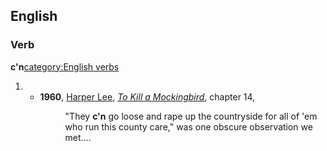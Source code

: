 ==English==
===Verb===
'''c'n'''[[category:English verbs]]
#{{eye dialect|can}}
#*'''1960''', [[w:Harper Lee|Harper Lee]], ''[[w:To Kill a Mockingbird|To Kill a Mockingbird]]'', chapter 14,
#*:"They '''c'n''' go loose and rape up the countryside for all of 'em who run this county care," was one obscure observation we met....